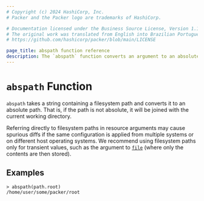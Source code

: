 ```yaml
---
# Copyright (c) 2024 HashiCorp, Inc.
# Packer and the Packer logo are trademarks of HashiCorp.

# Documentation licensed under the Business Source License, Version 1.1.
# The original work was translated from English into Brazilian Portuguese.
# https://github.com/hashicorp/packer/blob/main/LICENSE

page_title: abspath function reference
description: The `abspath` function converts an argument to an absolute filesystem path. Learn how to use the `abspath` function in Packer templates.
---
```


# `abspath` Function

`abspath` takes a string containing a filesystem path and converts it
to an absolute path. That is, if the path is not absolute, it will be joined
with the current working directory.

Referring directly to filesystem paths in resource arguments may cause spurious
diffs if the same configuration is applied from multiple systems or on
different host operating systems. We recommend using filesystem paths only for
transient values, such as the argument to
[`file`](/packer/docs/templates/hcl_templates/functions/file) (where only the contents are then
stored).

## Examples

```shell-session
> abspath(path.root)
/home/user/some/packer/root
```
